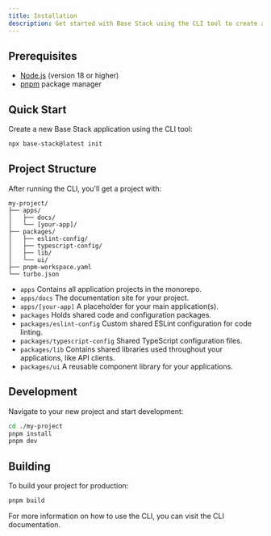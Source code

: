 ```yaml
---
title: Installation
description: Get started with Base Stack using the CLI tool to create a new project
---
```


## Prerequisites

- [Node.js](https://nodejs.org/) (version 18 or higher)
- [pnpm](https://pnpm.io/) package manager

## Quick Start

Create a new Base Stack application using the CLI tool:

```bash
npx base-stack@latest init
```

## Project Structure

After running the CLI, you'll get a project with:

```text
my-project/
├── apps/
│   ├── docs/ 
│   └── [your-app]/  
├── packages/
│   ├── eslint-config/
│   ├── typescript-config/
│   ├── lib/
│   └── ui/           
├── pnpm-workspace.yaml
└── turbo.json
```
- `apps` Contains all application projects in the monorepo.
- `apps/docs` The documentation site for your project.
- `apps/[your-app]` A placeholder for your main application(s).
- `packages` Holds shared code and configuration packages.
- `packages/eslint-config` Custom shared ESLint configuration for code linting.
- `packages/typescript-config` Shared TypeScript configuration files.
- `packages/lib` Contains shared libraries used throughout your applications, like API clients.
- `packages/ui` A reusable component library for your applications.

## Development

Navigate to your new project and start development:

```bash
cd ./my-project
pnpm install
pnpm dev
```

## Building

To build your project for production:

```bash
pnpm build
```

For more information on how to use the CLI, you can visit the <Link href="/docs/guide/cli">CLI documentation</Link>.
